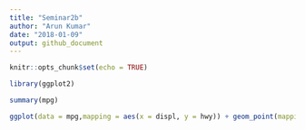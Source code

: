 ```yaml
---
title: "Seminar2b"
author: "Arun Kumar"
date: "2018-01-09"
output: github_document
---
```


```r
knitr::opts_chunk$set(echo = TRUE)
```

```r
library(ggplot2)
```
```r
summary(mpg)
```

```r
ggplot(data = mpg,mapping = aes(x = displ, y = hwy)) + geom_point(mapping = aes(size=class, colour=drv))
```


